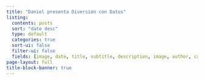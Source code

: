```yaml
---
title: "Daniel presenta Diversión con Datos"
listing:
  contents: posts
  sort: "date desc"
  type: default
  categories: true
  sort-ui: false
  filter-ui: false
  fields: [image, date, title, subtitle, description, image, author, categories, reading-time, word-count]
page-layout: full
title-block-banner: true
---
```



